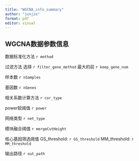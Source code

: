 ---
title: "WGCNA_info_summary"
author: "junjie"
format: pdf
editor: visual
---

## WGCNA数据参数信息

数据标准化方法 `r method`

过滤方法 选择 `r filter_gene_method` 最大的前 `r keep_gene_num`

样本数 `r nSamples`

基因数 `r nGenes`

相关系数计算方法 `r cor_type`

power软阈值 `r power`

网络类型 `r net_type`

模块融合阈值 `r mergeCutHeight`

核心基因筛选阈值 GS_threshold: `r GS_threshold` MM_threshold: `r MM_threshold`

输出路径 `r out_path`
